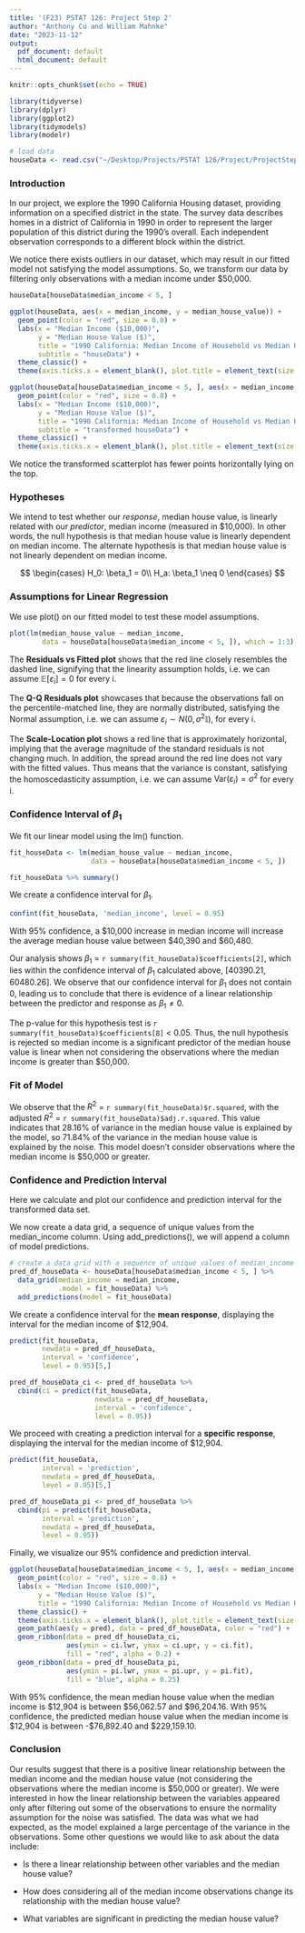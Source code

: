 ```yaml
---
title: '(F23) PSTAT 126: Project Step 2'
author: "Anthony Cu and William Mahnke"
date: "2023-11-12"
output:
  pdf_document: default
  html_document: default
---
```


```r
knitr::opts_chunk$set(echo = TRUE)

library(tidyverse)
library(dplyr)
library(ggplot2)
library(tidymodels)
library(modelr)

# load data 
houseData <- read.csv("~/Desktop/Projects/PSTAT 126/Project/ProjectStep1/houseData.csv")
```

### Introduction
In our project, we explore the 1990 California Housing dataset, providing information on a specified district in the state. The survey data describes homes in a district of California in 1990 in order to represent the larger population of this district during the 1990's overall. Each independent observation corresponds to a different block within the district. 

We notice there exists outliers in our dataset, which may result in our fitted model not satisfying the model assumptions. So, we transform our data by filtering only observations with a median income under \$50,000.

```r
houseData[houseData$median_income < 5, ]
```

```r
ggplot(houseData, aes(x = median_income, y = median_house_value)) +
  geom_point(color = "red", size = 0.8) +
  labs(x = "Median Income ($10,000)",
       y = "Median House Value ($)",
       title = "1990 California: Median Income of Household vs Median House Value",
       subtitle = "houseData") +
  theme_classic() + 
  theme(axis.ticks.x = element_blank(), plot.title = element_text(size = 11)) 

ggplot(houseData[houseData$median_income < 5, ], aes(x = median_income, y = median_house_value)) +
  geom_point(color = "red", size = 0.8) +
  labs(x = "Median Income ($10,000)",
       y = "Median House Value ($)",
       title = "1990 California: Median Income of Household vs Median House Value",
       subtitle = "transformed houseData") +
  theme_classic() + 
  theme(axis.ticks.x = element_blank(), plot.title = element_text(size = 11)) 
```

We notice the transformed scatterplot has fewer points horizontally lying on the top. 

### Hypotheses
We intend to test whether our *response*, median house value, is linearly related with our *predictor*, median income (measured in $10,000). In other words, the null hypothesis is that median house value is linearly dependent on median income. The alternate hypothesis is that median house value is not linearly dependent on median income. 

$$
\begin{cases}
H_0: \beta_1 = 0\\
H_a: \beta_1 \neq 0
\end{cases} 
$$

### Assumptions for Linear Regression
We use plot() on our fitted model to test these model assumptions.  
```r
plot(lm(median_house_value ~ median_income,
        data = houseData[houseData$median_income < 5, ]), which = 1:3)
```

The **Residuals vs Fitted plot** shows that the red line closely resembles the dashed line, signifying that the linearity assumption holds, i.e. we can assume $\mathbb{E}[\varepsilon_i] = 0$ for every i.  

The **Q-Q Residuals plot** showcases that because the observations fall on the percentile-matched line, they are normally distributed, satisfying the Normal assumption, i.e. we can assume $\varepsilon_i \sim N(0, \sigma^2\mathbb{I})$, for every i. 

The **Scale-Location plot** shows a red line that is approximately horizontal, implying that the average magnitude of the standard residuals is not changing much. In addition, the spread around the red line does not vary with the fitted values. Thus means that the variance is constant, satisfying the homoscedasticity assumption, i.e. we can assume $\text{Var}(\varepsilon_i) = \sigma^2$ for every i.

### Confidence Interval of $\beta_1$
We fit our linear model using the lm() function.
```r
fit_houseData <- lm(median_house_value ~ median_income,
                    data = houseData[houseData$median_income < 5, ])
```

```r
fit_houseData %>% summary()
```

We create a confidence interval for $\beta_1$. 
```r
confint(fit_houseData, 'median_income', level = 0.95)
```
With 95% confidence, a $10,000 increase in median income will increase the average median house value between \$40,390 and \$60,480.

Our analysis shows $\beta_1$ = `r summary(fit_houseData)$coefficients[2]`, which lies within the confidence interval of $\beta_1$ calculated above, [40390.21, 60480.26]. We observe that our confidence interval for $\beta_1$ does not contain 0, leading us to conclude that there is evidence of a linear relationship between the predictor and response as $\beta_1 \neq 0$. 

The p-value for this hypothesis test is `r summary(fit_houseData)$coefficients[8]` < 0.05. Thus, the null hypothesis is rejected so median income is a significant predictor of the median house value is linear when not considering the observations where the median income is greater than \$50,000. 

### Fit of Model
We observe that the $R^2$ = `r summary(fit_houseData)$r.squared`, with the adjusted $R^2$ = `r summary(fit_houseData)$adj.r.squared`. This value indicates that 28.16% of variance in the median house value is explained by the model, so 71.84% of the variance in the median house value is explained by the noise. This model doesn’t consider observations where the median income is \$50,000 or greater.

### Confidence and Prediction Interval
Here we calculate and plot our confidence and prediction interval for the transformed data set. 

We now create a data grid, a sequence of unique values from the median_income column. Using add_predictions(), we will append a column of model predictions. 
```r
# create a data grid with a sequence of unique values of median_income
pred_df_houseData <- houseData[houseData$median_income < 5, ] %>%
  data_grid(median_income = median_income, 
            .model = fit_houseData) %>%
  add_predictions(model = fit_houseData)
```

We create a confidence interval for the **mean response**, displaying the interval for the median income of \$12,904. 
```r
predict(fit_houseData, 
        newdata = pred_df_houseData,
        interval = 'confidence', 
        level = 0.95)[5,]

pred_df_houseData_ci <- pred_df_houseData %>%
  cbind(ci = predict(fit_houseData, 
                     newdata = pred_df_houseData,
                     interval = 'confidence', 
                     level = 0.95))
```

We proceed with creating a prediction interval for a **specific response**, displaying the interval for the median income of \$12,904. 
```r
predict(fit_houseData, 
        interval = 'prediction', 
        newdata = pred_df_houseData, 
        level = 0.95)[5,]

pred_df_houseData_pi <- pred_df_houseData %>%
  cbind(pi = predict(fit_houseData, 
        interval = 'prediction', 
        newdata = pred_df_houseData, 
        level = 0.95))
```

Finally, we visualize our 95% confidence and prediction interval. 
```r
ggplot(houseData[houseData$median_income < 5, ], aes(x = median_income, y = median_house_value)) +
  geom_point(color = "red", size = 0.8) +
  labs(x = "Median Income ($10,000)",
       y = "Median House Value ($)",
       title = "1990 California: Median Income of Household vs Median House Value") +
  theme_classic() + 
  theme(axis.ticks.x = element_blank(), plot.title = element_text(size = 11)) +
  geom_path(aes(y = pred), data = pred_df_houseData, color = "red") +
  geom_ribbon(data = pred_df_houseData_ci, 
              aes(ymin = ci.lwr, ymax = ci.upr, y = ci.fit), 
              fill = "red", alpha = 0.2) +
  geom_ribbon(data = pred_df_houseData_pi, 
              aes(ymin = pi.lwr, ymax = pi.upr, y = pi.fit), 
              fill = "blue", alpha = 0.25)
```

With 95% confidence, the mean median house value when the median income is \$12,904 is between \$56,062.57 and \$96,204.16. With 95% confidence, the predicted median house value when the median income is \$12,904 is between -\$76,892.40 and \$229,159.10.

### Conclusion 
Our results suggest that there is a positive linear relationship between the median income and the median house value (not considering the observations where the median income is $50,000 or greater). We were interested in how the linear relationship between the variables appeared only after filtering out some of the observations to ensure the normality assumption for the noise was satisfied. The data was what we had expected, as the model explained a large percentage of the variance in the observations. Some other questions we would like to ask about the data include:

* Is there a linear relationship between other variables and the median house value?

* How does considering all of the median income observations change its relationship with the median house value?

* What variables are significant in predicting the median house value?
